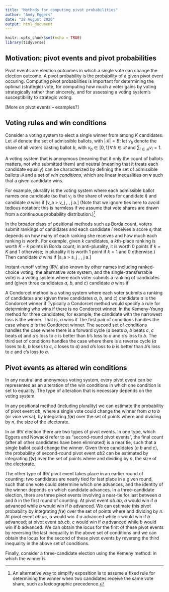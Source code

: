 ```yaml
---
title: "Methods for computing pivot probabilities"
author: "Andy Eggers"
date: "28 August 2020"
output: html_document
---
```


```r
knitr::opts_chunk$set(echo = TRUE)
library(tidyverse)
```


## Motivation: pivot events and pivot probabilities

Pivot events are election outcomes in which a single vote can change the election outcome. A pivot probability is the probability of a given pivot event occuring. Computing pivot probabilities is important for determining the optimal (strategic) vote, for computing how much a voter gains by voting strategically rather than sincerely, and for assessing a voting system's susceptibility to strategic voting.

[More on pivot events -- examples?]


## Voting rules and win conditions 

Consider a voting system to elect a single winner from among $K$ candidates. Let $\mathcal{B}$ denote the set of admissible ballots, with $|\mathcal{B}| = B$; let $v_b$ denote the share of all voters casting ballot $b$, with $v_b \in [0,1] \, \forall \, b \in \mathcal{B}$ and $\sum_{i \in \mathcal{B}} v_i = 1$. 

A voting system that is anonymous (meaning that it only the count of ballots matters, not who submitted them) and neutral (meaning that it treats each candidate equally) can be characterized by defining the set of admissible ballots $\mathcal{B}$ and a set of *win conditions*, which are linear inequalities on $\mathbf{v}$ such that a given candidate wins. 

For example, plurality is the voting system where each admissible ballot names one candidate (so that $v_i$ is the share of votes for candidate $i$) and candidate $a$ wins if 
\[v_a > v_j \, \forall \, j \neq a.\]
(Note that we ignore ties here to avoid tedious notation: this is harmless if we assume that vote shares are drawn from a continuous probability distribution.)[^simplify_fn] 

[^simplify_fn]: An alternative way to simplify exposition is to assume a fixed rule for determining the winner when two candidates receive the same vote share, such as lexicographic precedence. 

In the broader class of positional methods such as Borda count, voters submit rankings of candidates and each candidate $i$ receives a score $s_i$ that depends on how many of each ranking she receives and how much each ranking is worth. For example, given $k$ candidates, a $k$th-place ranking is worth $K - k$ points in Borda count; in anti-plurality, it is worth 0 points if $k = K$ and 1 otherwise; in plurality it is worth 1 point if $k = 1$ and 0 otherwise.) Then candidate $a$ wins if 
\[s_a > s_j \, \forall \, j \neq a.\]
<!-- and each candidate is assigned a score based on  -->
<!-- Borda count is the voting system where each voter submits a ranking of candidates, candidate $i$'s score (given three candidates $i$,$j$, and $k$) is $s_i = v_{ijk} + v_{ikj} + \frac{1}{2}\left(v_{jik} + v_{kij}\right)$, and candidate $a$ wins if -->
<!-- \begin{align} -->
<!-- s_a >& s_b  \qquad \text{and} \nonumber \\  -->
<!-- s_a >& s_c.  -->
<!-- \end{align} -->

Instant-runoff voting (IRV, also known by other names including ranked-choice voting, the alternative vote system, and the single-transferrable vote) is a voting system where each voter submits a ranking of candidates and (given three candidates $a$, $b$, and $c$) candidate $a$ wins if
\begin{align}
v_{abc} + v_{acb} >&  v_{cab} + v_{cba} \\ 
v_{bac} + v_{bca} >&  v_{cab} + v_{cba}  \\ 
v_{abc} + v_{acb} + v_{cab} >&  v_{bac} + v_{bca} + v_{cba} \\
\text{or}& \\
v_{abc} + v_{acb} >&  v_{bac} + v_{bca} \\  
v_{cab} + v_{cba} >&  v_{bac} + v_{bca} \\  
v_{abc} + v_{acb} + v_{bac} >&  v_{cab} + v_{cba} + v_{bca}. 
\end{align}

A Condorcet method is a voting system where each voter submits a ranking of candidates and (given three candidates $a$, $b$, and $c$) candidate $a$ is the Condorcet winner if 
\begin{align}
v_{abc} + v_{acb} + v_{cab} >&  v_{bac} + v_{bca} + v_{cba}  \\ 
v_{abc} + v_{acb} + v_{bac} >&  v_{cab} + v_{cba} + v_{bca}. 
\end{align}
Typically a Condorcet method would specify a rule for determining who wins if there is no Condorcet winner. In the Kemeny-Young method for three candidates, for example, the candidate with the narrowest loss is the winner. That is, $a$ wins if \begin{align}
v_{abc} + v_{acb} + v_{cab} >&  v_{bac} + v_{bca} + v_{cba} \\ 
v_{abc} + v_{acb} + v_{bac} >&  v_{cab} + v_{cba} + v_{bca}  \\
\text{or}& \\
v_{abc} + v_{acb} + v_{cab} >&  v_{bac} + v_{bca} + v_{cba}  \\ 
v_{bac} + v_{bca} + v_{abc} >& v_{cab} + v_{cba} + v_{acb}  \\ 
v_{cab} + v_{cba} + v_{bca} >& v_{abc} + v_{acb} + v_{bac}  \\
v_{abc} + v_{acb} + v_{bac} >& v_{bac} + v_{bca} + v_{cba} \\
v_{abc} + v_{acb} + v_{bac} >& v_{cab} + v_{cba} + v_{acb}  \\ 
\text{or}&  \\ 
v_{abc} + v_{acb} + v_{cab} <&  v_{bac} + v_{bca} + v_{cba}  \\ 
v_{bac} + v_{bca} + v_{abc} <& v_{cab} + v_{cba} + v_{acb} \\ 
v_{cab} + v_{cba} + v_{bca} <& v_{abc} + v_{acb} + v_{bac} \\
v_{abc} + v_{acb} + v_{cab} >& v_{bac} + v_{bca} + v_{abc} \\
v_{abc} + v_{acb} + v_{cab} >& v_{cab} + v_{cba} + v_{bca}. 
\end{align}
The first pair of conditions handles the case where $a$ is the Condorcet winner. The second set of conditions handles the case where there is a forward cycle ($a$ beats $b$, $b$ beats $c$, $c$ beats $a$) and $a$'s loss to $c$ is better than $b$'s loss to $a$ and $c$'s loss to $b$. The third set of conditions handles the case where there is a reverse cycle ($a$ loses to $b$, $b$ loses to $c$, $c$ loses to $a$) and $a$'s loss to $b$ is better than $b$'s loss to $c$ and $c$'s loss to $a$.





## Pivot events as altered win conditions

<!-- Generally, a locus is a set of points satisfying a set of conditions.  -->
In any neutral and anonymous voting system, every pivot event can be represented as an alteration of the win conditions in which one condition is set to equality. The type of alteration that is necessary depends on the voting system. 

<!-- In plurality and other positional methods (including Borda count), all pivot events can be represented by converting one of the win conditions into an equality. In elimination systems like IRV and Condorcet systems, we need to add further conditions.    -->

<!-- In IRV and other elimination systems, for some pivot events we need to add one or more conditions indicating what would happen if the putative winning candidate were eliminated. In Condorcet systems we also need to specify   -->

In any positional method (including plurality) we can estimate the probability of pivot event $ab$, where a single vote could change the winner from $a$ to $b$ (or vice versa), by integrating $f(\mathbf{v})$ over the set of points where 
<!-- one pivot event in plurality is a near-tie between $a$ and $b$ such that a single vote could change the winner from $b$ to $a$ or vice versa. This pivot event can be represented by  -->
\begin{align}
s_a =& s_b  \\
s_a >& s_j \, \forall \, j \neq a, b
\end{align}
and dividing by $n$, the size of the electorate. 

In an IRV election there are two types of pivot events. In one type, which Eggers and Nowacki refer to as "second-round pivot events", the final count (after all other candidates have been eliminated) is a near tie, such that a single ballot could change the winner. Given three candidates ($a$ $b$ and $c$), the probability of second-round pivot event $ab2$ can be estimated by integrating $f(\mathbf{v})$ over the set of points where
\begin{align}
v_{abc} + v_{acb} >&  v_{cab} + v_{cba} \\ 
v_{bac} + v_{bca} >&  v_{cab} + v_{cba}  \\ 
v_{abc} + v_{acb} + v_{cab} =&  v_{bac} + v_{bca} + v_{cba}
\end{align}
and dividing by $n$, the size of the electorate. 

The other type of IRV pivot event takes place in an earlier round of counting: two candidates are nearly tied for last place in a given round, such that one vote could determine which one advances, and the identity of the winner depends on which candidate advances. In a three-candidate election, there are three pivot events involving a near-tie for last between $a$ and $b$ in the first round of counting. At pivot event $ab.ab$, $a$ would win if $a$ advanced while $b$ would win if $b$ advanced. We can estimate this pivot probability by integrating $f(\mathbf{v})$ over the set of points where 
\begin{align}
v_{abc} + v_{acb} =&  v_{bac} + v_{bca} \\ 
v_{cab} + v_{cba} >&  v_{abc} + v_{acb}  \\ 
v_{abc} + v_{acb} + v_{bac} >&  v_{cab} + v_{cba} + v_{bca} \\ 
v_{bac} + v_{bca} + v_{abc} >&  v_{cab} + v_{cba} + v_{acb}  
\end{align}
and dividing by $n$. At pivot event $ab.ac$, $a$ would win if $a$ advanced while $c$ would win if $b$ advanced; at pivot event $ab.cb$, $c$ would win if $a$ advanced while $b$ would win if $b$ advanced. We can obtain the locus for the first of these pivot events by reversing the last inequality in the above set of conditions and we can obtain the locus for the second of these pivot events by reversng the third inequality in the above set of conditions. 

Finally,  consider a three-candidate election using the Kemeny method:  in which the winner is 



